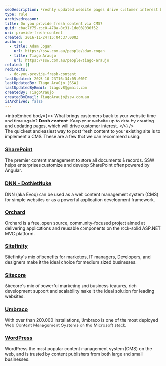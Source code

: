 ```yaml
---
seoDescription: Freshly updated website pages drive customer interest by providing unique and relevant content through a Content Management System (CMS) such as SharePoint, DNN, Orchard, Sitefinity, Sitecore, Umbraco, or WordPress.
type: rule
archivedreason:
title: Do you provide fresh content via CMS?
guid: cbac7f75-cbc0-478a-8c31-1de032036f52
uri: provide-fresh-content
created: 2016-11-24T15:04:37.000Z
authors:
  - title: Adam Cogan
    url: https://ssw.com.au/people/adam-cogan
  - title: Tiago Araujo
    url: https://ssw.com.au/people/tiago-araujo
related: []
redirects:
  - do-you-provide-fresh-content
lastUpdated: 2023-10-23T16:34:05.000Z
lastUpdatedBy: Tiago Araújo [SSW]
lastUpdatedByEmail: tiagov8@gmail.com
createdBy: TiagoAraujo
createdByEmail: TiagoAraujo@ssw.com.au
isArchived: false
---
```


<introEmbed
  body={<>
What brings customers back to your website time and time again? **Fresh content**. Keep your website up to date by creating and updating pages, which will drive customer interest.
  </>}
/>
The quickest and easiest way to post fresh content to your existing site is to implement a CMS. These are a few that we can recommend using:

### [SharePoint](https://www.ssw.com.au/consulting/sharepoint)

The premier content management to store all documents & records. SSW helps enterprises customize and develop SharePoint often powered by Angular.

### [DNN - DotNetNuke](https://www.ssw.com.au/consulting/dnn-dotnetnuke)

DNN (aka Evoq) can be used as a web content management system (CMS) for simple websites or as a powerful application development framework.

### [Orchard](https://www.ssw.com.au/consulting/orchard)

Orchard is a free, open source, community-focused project aimed at delivering applications and reusable components on the rock-solid ASP.NET MVC platform.

### [Sitefinity](https://www.ssw.com.au/consulting/sitefinity)

Sitefinity's mix of benefits for marketers, IT managers, Developers, and designers make it the ideal choice for medium sized businesses.

### [Sitecore](https://www.ssw.com.au/consulting/sitecore)

Sitecore's mix of powerful marketing and business features, rich development support and scalability make it the ideal solution for leading websites.

### [Umbraco](https://www.ssw.com.au/consulting/umbraco)

With over than 200.000 installations, Umbraco is one of the most deployed Web Content Management Systems on the Microsoft stack.

### [WordPress](https://ssw.com.au/consulting/wordpress)

WordPress the most popular content management system (CMS) on the web, and is trusted by content publishers from both large and small businesses.

